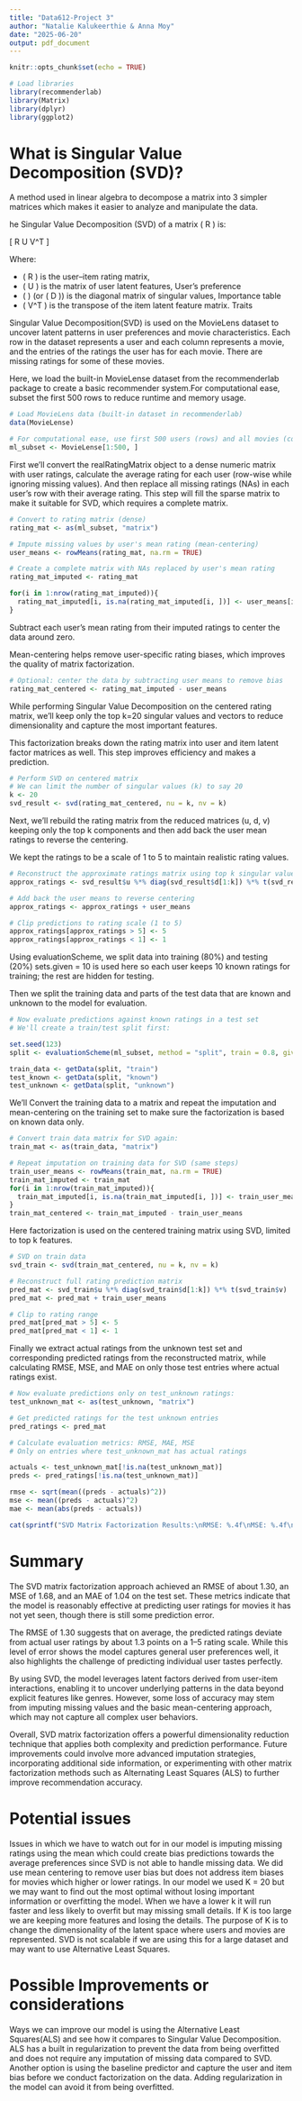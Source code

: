 ```yaml
---
title: "Data612-Project 3"
author: "Natalie Kalukeerthie & Anna Moy"
date: "2025-06-20"
output: pdf_document
---
```


```r
knitr::opts_chunk$set(echo = TRUE)
```

```r
# Load libraries
library(recommenderlab)
library(Matrix)
library(dplyr)
library(ggplot2)
```
# What is Singular Value Decomposition (SVD)?

A method used in linear algebra to decompose a matrix into 3 simpler matrices which makes it easier to analyze and manipulate the data. 


he Singular Value Decomposition (SVD) of a matrix \( R \) is:

\[
R \approx U \Sigma V^T
\]

Where:

- \( R \) is the user–item rating matrix,
- \( U \) is the matrix of user latent features, User's preference 
- \( \Sigma \) (or \( D \)) is the diagonal matrix of singular values, Importance table 
- \( V^T \) is the transpose of the item latent feature matrix. Traits



Singular Value Decomposition(SVD) is used on the MovieLens dataset to uncover latent patterns in user preferences and movie characteristics. Each row in the dataset represents a user and each column represents a movie, and the entries of the ratings the user has for each movie. There are missing ratings for some of these movies. 

Here, we load the built-in MovieLense dataset from the recommenderlab package to create a basic recommender system.For computational ease, subset the first 500 rows to reduce runtime and memory usage.

```r
# Load MovieLens data (built-in dataset in recommenderlab)
data(MovieLense)

# For computational ease, use first 500 users (rows) and all movies (columns)
ml_subset <- MovieLense[1:500, ]

```


First we'll convert the realRatingMatrix object to a dense numeric matrix with user ratings, calculate the average rating for each user (row-wise while ignoring missing values). And then replace all missing ratings (NAs) in each user’s row with their average rating. This step will fill the sparse matrix to make it suitable for SVD, which requires a complete matrix.
```r
# Convert to rating matrix (dense)
rating_mat <- as(ml_subset, "matrix")

# Impute missing values by user's mean rating (mean-centering)
user_means <- rowMeans(rating_mat, na.rm = TRUE)

# Create a complete matrix with NAs replaced by user's mean rating
rating_mat_imputed <- rating_mat

for(i in 1:nrow(rating_mat_imputed)){
  rating_mat_imputed[i, is.na(rating_mat_imputed[i, ])] <- user_means[i]
}
```

Subtract each user’s mean rating from their imputed ratings to center the data around zero.

Mean-centering helps remove user-specific rating biases, which improves the quality of matrix factorization.
```r
# Optional: center the data by subtracting user means to remove bias
rating_mat_centered <- rating_mat_imputed - user_means

```


While performing Singular Value Decomposition on the centered rating matrix, we'll keep only the top k=20 singular values and vectors to reduce dimensionality and capture the most important features.

This factorization breaks down the rating matrix into user and item latent factor matrices as well. This step improves efficiency and makes a prediction. 
```r
# Perform SVD on centered matrix
# We can limit the number of singular values (k) to say 20
k <- 20
svd_result <- svd(rating_mat_centered, nu = k, nv = k)
```


Next, we'll rebuild the rating matrix from the reduced matrices (u, d, v) keeping only the top k components and then add back the user mean ratings to reverse the centering.

We kept the ratings to be a scale of 1 to 5 to maintain realistic rating values.
```r
# Reconstruct the approximate ratings matrix using top k singular values
approx_ratings <- svd_result$u %*% diag(svd_result$d[1:k]) %*% t(svd_result$v)

# Add back the user means to reverse centering
approx_ratings <- approx_ratings + user_means

# Clip predictions to rating scale (1 to 5)
approx_ratings[approx_ratings > 5] <- 5
approx_ratings[approx_ratings < 1] <- 1

```

Using evaluationScheme, we split data into training (80%) and testing (20%) sets.given = 10 is used here so each user keeps 10 known ratings for training; the rest are hidden for testing.

Then we split the training data and parts of the test data that are known and unknown to the model for evaluation.
```r
# Now evaluate predictions against known ratings in a test set
# We'll create a train/test split first:

set.seed(123)
split <- evaluationScheme(ml_subset, method = "split", train = 0.8, given = 10, goodRating = 4)

train_data <- getData(split, "train")
test_known <- getData(split, "known")
test_unknown <- getData(split, "unknown")
```

We'll Convert the training data to a matrix and repeat the imputation and mean-centering on the training set to make sure the factorization is based on known data only.
```r
# Convert train data matrix for SVD again:
train_mat <- as(train_data, "matrix")

# Repeat imputation on training data for SVD (same steps)
train_user_means <- rowMeans(train_mat, na.rm = TRUE)
train_mat_imputed <- train_mat
for(i in 1:nrow(train_mat_imputed)){
  train_mat_imputed[i, is.na(train_mat_imputed[i, ])] <- train_user_means[i]
}
train_mat_centered <- train_mat_imputed - train_user_means
```


Here factorization is used on the centered training matrix using SVD, limited to top k features. 
```r
# SVD on train data
svd_train <- svd(train_mat_centered, nu = k, nv = k)

# Reconstruct full rating prediction matrix
pred_mat <- svd_train$u %*% diag(svd_train$d[1:k]) %*% t(svd_train$v)
pred_mat <- pred_mat + train_user_means

# Clip to rating range
pred_mat[pred_mat > 5] <- 5
pred_mat[pred_mat < 1] <- 1

```

Finally we extract actual ratings from the unknown test set and corresponding predicted ratings from the reconstructed matrix, while calculating RMSE, MSE, and MAE on only those test entries where actual ratings exist.

```r
# Now evaluate predictions only on test_unknown ratings:
test_unknown_mat <- as(test_unknown, "matrix")

# Get predicted ratings for the test unknown entries
pred_ratings <- pred_mat

# Calculate evaluation metrics: RMSE, MAE, MSE
# Only on entries where test_unknown_mat has actual ratings

actuals <- test_unknown_mat[!is.na(test_unknown_mat)]
preds <- pred_ratings[!is.na(test_unknown_mat)]

rmse <- sqrt(mean((preds - actuals)^2))
mse <- mean((preds - actuals)^2)
mae <- mean(abs(preds - actuals))

cat(sprintf("SVD Matrix Factorization Results:\nRMSE: %.4f\nMSE: %.4f\nMAE: %.4f\n", rmse, mse, mae))
```

# Summary
The SVD matrix factorization approach achieved an RMSE of about 1.30, an MSE of 1.68, and an MAE of 1.04 on the test set. These metrics indicate that the model is reasonably effective at predicting user ratings for movies it has not yet seen, though there is still some prediction error.

The RMSE of 1.30 suggests that on average, the predicted ratings deviate from actual user ratings by about 1.3 points on a 1–5 rating scale. While this level of error shows the model captures general user preferences well, it also highlights the challenge of predicting individual user tastes perfectly.

By using SVD, the model leverages latent factors derived from user-item interactions, enabling it to uncover underlying patterns in the data beyond explicit features like genres. However, some loss of accuracy may stem from imputing missing values and the basic mean-centering approach, which may not capture all complex user behaviors.

Overall, SVD matrix factorization offers a powerful dimensionality reduction technique that applies both complexity and prediction performance. Future improvements could involve more advanced imputation strategies, incorporating additional side information, or experimenting with other matrix factorization methods such as Alternating Least Squares (ALS) to further improve recommendation accuracy.

# Potential issues

Issues in which we have to watch out for in our model is imputing missing ratings using the mean which could create bias predictions towards the average preferences since SVD is not able to handle missing data.  We did use mean centering to remove user bias but does not address item biases for movies which higher or lower ratings. In our model we used K = 20 but we may want to find out the most optimal without losing important information or overfitting the model. When we have a lower k it will run faster and less likely to overfit but may missing small details. If K is too large we are keeping more features and losing the details. The purpose of K is to change the dimensionality of the latent space where users and movies are represented.  SVD is not scalable if we are using this for a large dataset and may want to use Alternative Least Squares.

# Possible Improvements or considerations

Ways we can improve our model is using the Alternative Least Squares(ALS) and see how it compares to Singular Value Decomposition. ALS has a built in regularization to prevent the data from being overfitted and does not require any imputation of missing data compared to SVD. Another option is using the baseline predictor and capture the user and item bias before we conduct factorization on the data. Adding regularization in the model can avoid it from being overfitted. 
